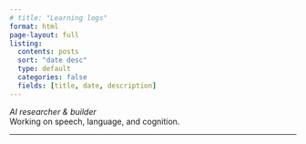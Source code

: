 ```yaml
---
# title: "Learning logs"
format: html
page-layout: full
listing:
  contents: posts
  sort: "date desc"
  type: default
  categories: false
  fields: [title, date, description]
---
```


_AI researcher & builder_  
Working on speech, language, and cognition.

---